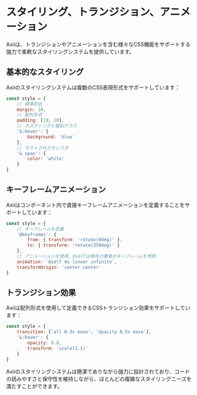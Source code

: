 # スタイリング、トランジション、アニメーション

Axiiは、トランジションやアニメーションを含む様々なCSS機能をサポートする強力で柔軟なスタイリングシステムを提供しています。

## 基本的なスタイリング

Axiiのスタイリングシステムは複数のCSS表現形式をサポートしています：

```jsx
const style = {
    // 標準形式
    margin: 10,
    // 配列形式
    padding: [10, 20],
    // ネスティングと疑似クラス
    '&:hover': {
        background: 'blue'
    },
    // ネストされたセレクタ
    '& span': {
        color: 'white'
    }
}
```

## キーフレームアニメーション

Axiiはコンポーネント内で直接キーフレームアニメーションを定義することをサポートしています：

```jsx
const style = {
    // キーフレームを定義
    '@keyframes': {
        from: { transform: 'rotate(0deg)' },
        to: { transform: 'rotate(359deg)' }
    },
    // アニメーションを使用、@selfは現在の要素のキーフレームを参照
    animation: `@self 4s linear infinite`,
    transformOrigin: 'center center'
}
```

## トランジション効果

Axiiは配列形式を使用して定義できるCSSトランジション効果をサポートしています：

```jsx
const style = {
    transition: ['all 0.3s ease', 'opacity 0.5s ease'],
    '&:hover': {
        opacity: 0.8,
        transform: 'scale(1.1)'
    }
}
```

Axiiのスタイリングシステムは簡潔でありながら強力に設計されており、コードの読みやすさと保守性を維持しながら、ほとんどの複雑なスタイリングニーズを満たすことができます。 